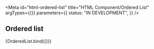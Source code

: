 <!-- @license CC0-1.0 -->


<Meta
  id="html-ordered-list"
  title="HTML Component/Ordered List"
  argTypes={{}}
  parameters={{
    status: "IN DEVELOPMENT",
  }}
/>

## Ordered list

<Canvas>
  <Story name="Default">{OrderedList.bind({})}</Story>
</Canvas>
